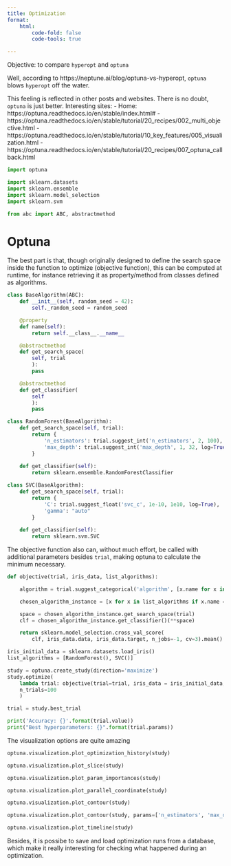 ---
title: Optimization
format:
    html:
        code-fold: false
        code-tools: true

---

Objective: to compare `hyperopt` and `optuna`

Well, according to https://neptune.ai/blog/optuna-vs-hyperopt, `optuna` blows `hyperopt` off the water.

This feeling is reflected in other posts and websites. There is no doubt, `optuna` is just better.
Interesting sites:
- Home: https://optuna.readthedocs.io/en/stable/index.html#
- https://optuna.readthedocs.io/en/stable/tutorial/20_recipes/002_multi_objective.html
- https://optuna.readthedocs.io/en/stable/tutorial/10_key_features/005_visualization.html
- https://optuna.readthedocs.io/en/stable/tutorial/20_recipes/007_optuna_callback.html

```{python}
import optuna

import sklearn.datasets
import sklearn.ensemble
import sklearn.model_selection
import sklearn.svm

from abc import ABC, abstractmethod
```

# Optuna

The best part is that, though originally designed to define the search space inside the function to optimize (objective function), this can be computed at runtime, for instance retrieving it as property/method from classes defined as algorithms. 

```{python}
class BaseAlgorithm(ABC):
    def __init__(self, random_seed = 42):
        self._random_seed = random_seed

    @property
    def name(self):
        return self.__class__.__name__

    @abstractmethod
    def get_search_space(
        self, trial
        ):
        pass

    @abstractmethod
    def get_classifier(
        self
        ):
        pass

class RandomForest(BaseAlgorithm):
    def get_search_space(self, trial):
        return {
            'n_estimators': trial.suggest_int('n_estimators', 2, 100),
            'max_depth': trial.suggest_int('max_depth', 1, 32, log=True)
        }
    
    def get_classifier(self):
        return sklearn.ensemble.RandomForestClassifier

class SVC(BaseAlgorithm):
    def get_search_space(self, trial):
        return {
            'C': trial.suggest_float('svc_c', 1e-10, 1e10, log=True),
            'gamma': "auto"
        }
    
    def get_classifier(self):
        return sklearn.svm.SVC

```

The objective function also can, without much effort, be called with additional parameters besides `trial`, making optuna to calculate the minimum necessary.
```{python}

def objective(trial, iris_data, list_algorithms):

    algorithm = trial.suggest_categorical('algorithm', [x.name for x in list_algorithms])

    chosen_algorithm_instance = [x for x in list_algorithms if x.name == algorithm][0]

    space = chosen_algorithm_instance.get_search_space(trial)
    clf = chosen_algorithm_instance.get_classifier()(**space)

    return sklearn.model_selection.cross_val_score(
        clf, iris_data.data, iris_data.target, n_jobs=-1, cv=3).mean()
```

```{python}
iris_initial_data = sklearn.datasets.load_iris()
list_algorithms = [RandomForest(), SVC()]

study = optuna.create_study(direction='maximize')
study.optimize(
    lambda trial: objective(trial=trial, iris_data = iris_initial_data, list_algorithms=list_algorithms), 
    n_trials=100 
    )

trial = study.best_trial
```

```{python}
print('Accuracy: {}'.format(trial.value))
print("Best hyperparameters: {}".format(trial.params))
```

The visualization options are quite amazing
```{python}
optuna.visualization.plot_optimization_history(study)
```


```{python}
optuna.visualization.plot_slice(study)
```

```{python}
optuna.visualization.plot_param_importances(study)
```

```{python}
optuna.visualization.plot_parallel_coordinate(study)
```

```{python}
optuna.visualization.plot_contour(study)
```

```{python}
optuna.visualization.plot_contour(study, params=['n_estimators', 'max_depth'])
```


```{python}
optuna.visualization.plot_timeline(study)
```

Besides, it is possibe to save and load optimization runs from a database, which make it really interesting for checking what happened during an optimization.